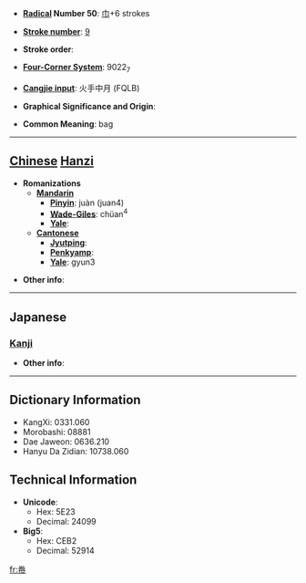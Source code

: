 * '''[[Wiktionary:Chinese radical index| Radical]] Number 50''': [[Wiktionary:Chinese radical index 巾|巾]]+6 strokes

* '''[[Wiktionary:Chinese total strokes index|Stroke number]]''': [[Wiktionary:Chinese total strokes index 9|9]]

* '''Stroke order''': 

* '''[[Wiktionary:Chinese four corner index|Four-Corner System]]''': 9022<sub>7</sub>

* '''[[Wiktionary:Chinese Cangjie index|Cangjie input]]''': 火手中月 (FQLB)

* '''Graphical Significance and Origin''': 

* '''Common Meaning''': bag

----

== [[Chinese]] [[Hanzi]] ==

* '''Romanizations'''
** '''[[Mandarin]]'''
*** '''[[Pinyin]]''': juàn (juan4)
*** '''[[Wade-Giles]]''': chüan<sup>4</sup>
*** '''[[Yale]]''': 
** '''[[Cantonese]]'''
*** '''[[Jyutping]]''':
*** '''[[Penkyamp]]''': 
*** '''[[Yale]]''': gyun3

* '''Other info''': 

----

==Japanese==
===[[Kanji]]===
{{kanji|on readings=[[けん]] (ken), [[げん]] (gen)|kun readings=[[ふくろ]] (fukuro)}}

* '''Other info''':  

----

== Dictionary Information ==

* KangXi: 0331.060
* Morobashi: 08881
* Dae Jaweon: 0636.210
* Hanyu Da Zidian: 10738.060

== Technical Information ==

* '''Unicode''':
** Hex: 5E23
** Decimal: 24099
* '''Big5''':
** Hex: CEB2
** Decimal: 52914

[[fr:帣]]